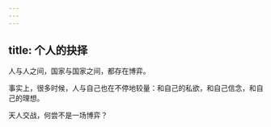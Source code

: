```yaml
---
---
---
```

title: 个人的抉择
---




人与人之间，国家与国家之间，都存在博弈。

事实上，很多时候，人与自己也在不停地较量：和自己的私欲，和自己信念，和自己的理想。

天人交战，何尝不是一场博弈？